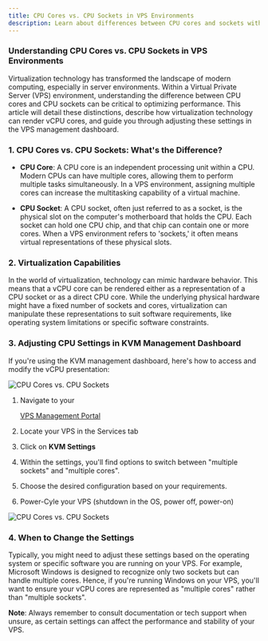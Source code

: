 ```yaml
---
title: CPU Cores vs. CPU Sockets in VPS Environments
description: Learn about differences between CPU cores and sockets within a VPS setting. Learn about virtualization capabilities and adjusting settings in the KVM management dashboard.
---
```



### Understanding CPU Cores vs. CPU Sockets in VPS Environments

Virtualization technology has transformed the landscape of modern computing, especially in server environments. Within a Virtual Private Server (VPS) environment, understanding the difference between CPU cores and CPU sockets can be critical to optimizing performance. This article will detail these distinctions, describe how virtualization technology can render vCPU cores, and guide you through adjusting these settings in the VPS management dashboard.

<CtaButton label="fast forward to guide" link="#3-adjusting-cpu-settings-in-kvm-management-dashboard" />

### 1. CPU Cores vs. CPU Sockets: What's the Difference?

* **CPU Core**: A CPU core is an independent processing unit within a CPU. Modern CPUs can have multiple cores, allowing them to perform multiple tasks simultaneously. In a VPS environment, assigning multiple cores can increase the multitasking capability of a virtual machine.

* **CPU Socket**: A CPU socket, often just referred to as a socket, is the physical slot on the computer's motherboard that holds the CPU. Each socket can hold one CPU chip, and that chip can contain one or more cores. When a VPS environment refers to 'sockets,' it often means virtual representations of these physical slots.

### 2. Virtualization Capabilities

In the world of virtualization, technology can mimic hardware behavior. This means that a vCPU core can be rendered either as a representation of a CPU socket or as a direct CPU core. While the underlying physical hardware might have a fixed number of sockets and cores, virtualization can manipulate these representations to suit software requirements, like operating system limitations or specific software constraints.

###

### 3. Adjusting CPU Settings in KVM Management Dashboard

If you're using the KVM management dashboard, here's how to access and modify the vCPU presentation:

![CPU Cores vs. CPU Sockets](/assets/vps-system-configuration.webp)



1. Navigate to your&#x20;

   <a href="https://manage.edisglobal.com/clientarea.php" target="_blank">VPS Management Portal</a>

2. Locate your VPS in the Services tab

3. Click on **KVM Settings**

4. Within the settings, you'll find options to switch between "multiple sockets" and "multiple cores".

5. Choose the desired configuration based on your requirements.

6. Power-Cyle your VPS (shutdown in the OS, power off, power-on)

![CPU Cores vs. CPU Sockets](/assets/huaNpFAxK5PVCl_NLo3ID-tcYuoIemRB1MLqTyqaz6a-20240806-114542.png)

### 4. When to Change the Settings

Typically, you might need to adjust these settings based on the operating system or specific software you are running on your VPS. For example, Microsoft Windows is designed to recognize only two sockets but can handle multiple cores. Hence, if you're running Windows on your VPS, you'll want to ensure your vCPU cores are represented as "multiple cores" rather than "multiple sockets".

**Note**: Always remember to consult documentation or tech support when unsure, as certain settings can affect the performance and stability of your VPS.

<CtaButton label="Check CPU Cores on a Windows VPS" link="./how-to-check-cpu-cores-windows-vps" />